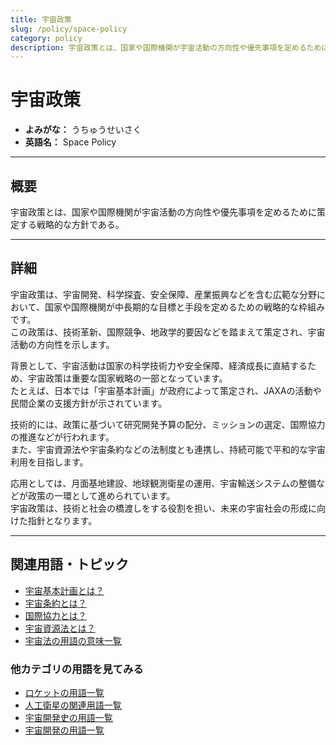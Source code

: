 ```yaml
---
title: 宇宙政策
slug: /policy/space-policy
category: policy
description: 宇宙政策とは、国家や国際機関が宇宙活動の方向性や優先事項を定めるために策定する戦略的な方針である。
---
```



<Head>
  <script type="application/ld+json">
    {`{
      "@context": "https://schema.org",
      "@type": "DefinedTerm",
      "name": "宇宙政策",
      "inDefinedTermSet": "https://www.space-portal.org",
      "termCode": "policy/space-policy",
      "description": "宇宙政策とは、国家や国際機関が宇宙活動の方向性や優先事項を定めるために策定する戦略的な方針である。",
      "url": "https://www.space-portal.org/docs/policy/space-policy"
    }`}
  </script>
</Head>

# 宇宙政策

- **よみがな：** うちゅうせいさく  
- **英語名：** Space Policy  

---

## 概要

宇宙政策とは、国家や国際機関が宇宙活動の方向性や優先事項を定めるために策定する戦略的な方針である。

---

## 詳細

宇宙政策は、宇宙開発、科学探査、安全保障、産業振興などを含む広範な分野において、国家や国際機関が中長期的な目標と手段を定めるための戦略的な枠組みです。  
この政策は、技術革新、国際競争、地政学的要因などを踏まえて策定され、宇宙活動の方向性を示します。  

背景として、宇宙活動は国家の科学技術力や安全保障、経済成長に直結するため、宇宙政策は重要な国家戦略の一部となっています。  
たとえば、日本では「宇宙基本計画」が政府によって策定され、JAXAの活動や民間企業の支援方針が示されています。  

技術的には、政策に基づいて研究開発予算の配分、ミッションの選定、国際協力の推進などが行われます。  
また、宇宙資源法や宇宙条約などの法制度とも連携し、持続可能で平和的な宇宙利用を目指します。  

応用としては、月面基地建設、地球観測衛星の運用、宇宙輸送システムの整備などが政策の一環として進められています。  
宇宙政策は、技術と社会の橋渡しをする役割を担い、未来の宇宙社会の形成に向けた指針となります。


---

## 関連用語・トピック

- [宇宙基本計画とは？](/docs/policy/space-policy)
- [宇宙条約とは？](/docs/policy/outer-space-treaty)
- [国際協力とは？](/docs/policy/international-cooperation)
- [宇宙資源法とは？](/docs/policy/space-resources-law)
- [宇宙法の用語の意味一覧](/docs/category/policy)

### 他カテゴリの用語を見てみる
- [ロケットの用語一覧](/docs/category/rocket)
- [人工衛星の関連用語一覧](/docs/category/satellite)
- [宇宙開発史の用語一覧](/docs/category/history)
- [宇宙開発の用語一覧](/docs/category/glossary)
